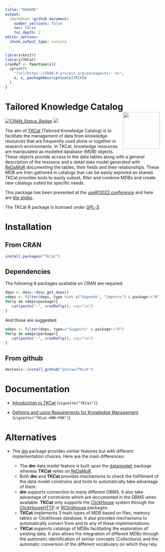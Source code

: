 ```yaml
---
title: "README"
output:
  rmarkdown::github_document:
    number_sections: false
    toc: false
    toc_depth: 2
editor_options: 
  chunk_output_type: console
---
```


```r
library(knitr)
library(TKCat)
cranRef <- function(x){
  sprintf(
    "[%s](https://CRAN.R-project.org/package=%s): %s",
    x, x, packageDescription(x)$Title
  )
}
```

# Tailored Knowledge Catalog <img src="https://github.com/patzaw/TKCat/raw/master/supp/logo/TKCat.png" align="right" alt="" width="120" />

[![CRAN_Status_Badge](https://www.r-pkg.org/badges/version/TKCat)](https://cran.r-project.org/package=TKCat)
[![](https://cranlogs.r-pkg.org/badges/TKCat)](https://cran.r-project.org/package=TKCat)

The aim of [TKCat](https://patzaw.github.io/TKCat/) (Tailored Knowledge Catalog)
is to facilitate the management of
data from knowledge resources that are frequently used alone or together in
research environments. In TKCat, knowledge resources are manipulated as modeled
database (MDB) objects. These objects provide access to the data tables along
with a general description of the resource and a detail data model generated
with [ReDaMoR](https://patzaw.github.io/ReDaMoR/) documenting the tables, their
fields and their relationships. These MDB are then gathered in catalogs that can
be easily explored an shared. TKCat provides tools to easily subset, filter and
combine MDBs and create new catalogs suited for specific needs.

This package has been presented
at the [useR!2022 conference](https://user2022.r-project.org/) and
here are [the slides](https://patzaw.github.io/TKCat/useR2022/TKCat-useR2022-Patrice-Godard.html).

The TKCat R package is licensed under
[GPL-3](https://www.gnu.org/licenses/gpl-3.0.en.html).

# Installation

## From CRAN

```r
install.packages("TKCat")
```

## Dependencies

The following R packages available on CRAN are required:

```r
deps <- desc::desc_get_deps()
sdeps <- filter(deps, type %in% c("Depends", "Imports") & package!="R")
for(p in sdeps$package){
   cat(paste("-", cranRef(p)), sep="\n")
}
```

And those are suggested:

```r
wdeps <- filter(deps, type=="Suggests" & package!="R")
for(p in wdeps$package){
   cat(paste("-", cranRef(p)), sep="\n")
}
```

## From github

```r
devtools::install_github("patzaw/TKCat")
```

# Documentation

- [Introduction to TKCat](https://patzaw.github.io/TKCat/articles/TKCat.html)
(`vignette("TKCat")`)

- [Defining and using Requirements for Knowledge Management](https://patzaw.github.io/TKCat/articles/TKCat-KMR-POK.html)
 (`vignette("TKCat-KMR-POK")`)

# Alternatives

-   The [dm](https://github.com/krlmlr/dm) package provides similar features but
    with different implementation choices. Here are the main differences:

    -   The **dm** data model feature is built upon the
        [datamodelr](https://github.com/bergant/datamodelr) package whereas
        **TKCat** relies on [ReDaMoR](https://patzaw.github.io/ReDaMoR/).
    -   Both **dm** and **TKCat** provides mechanisms to check the fulfillment
        of the data model constrains and tools to automatically take advantage
        of them.
    -   **dm** supports connection to many different DBMS. It also take
        advantage of constraints which are documented in the DBMS when
        available. **TKCat** only supports the
        [ClickHouse](https://clickhouse.com/) system through the
        [ClickHouseHTTP](https://github.com/patzaw/ClickHouseHTTP) or
        [RClickhouse](https://github.com/IMSMWU/RClickhouse) packages.
    -   **TKCat** implements 3 main types of MDB based on files, memory tables
        or ClickHouse database. It also provides mechanisms to automatically
        convert from and to any of these implementations.
    -   **TKCat** supports catalogs of MDBs facilitating the exploration of
        existing data. It also allows the integration of different MDBs through
        the automatic identification of similar concepts (Collections) and the
        automatic conversion of the different vocabulary on which they rely.

